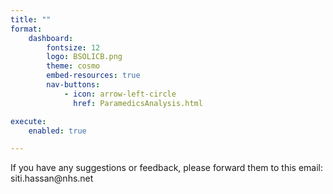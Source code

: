 ```yaml
--- 
title: ""
format: 
    dashboard:
        fontsize: 12
        logo: BSOLICB.png
        theme: cosmo
        embed-resources: true
        nav-buttons:
            - icon: arrow-left-circle
              href: ParamedicsAnalysis.html

execute:
    enabled: true

--- 
```


::: {.card title="**Contact**" fill="false" }
If you have any suggestions or feedback, please forward them to this email: siti.hassan@nhs.net
:::